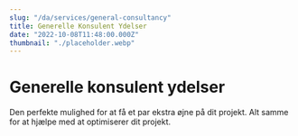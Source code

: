 ```yaml
---
slug: "/da/services/general-consultancy"
title: Generelle Konsulent Ydelser
date: "2022-10-08T11:48:00.000Z"
thumbnail: "./placeholder.webp"
---
```


# Generelle konsulent ydelser

Den perfekte mulighed for at få et par ekstra øjne på dit projekt. Alt samme for at hjælpe med at optimiserer dit projekt.